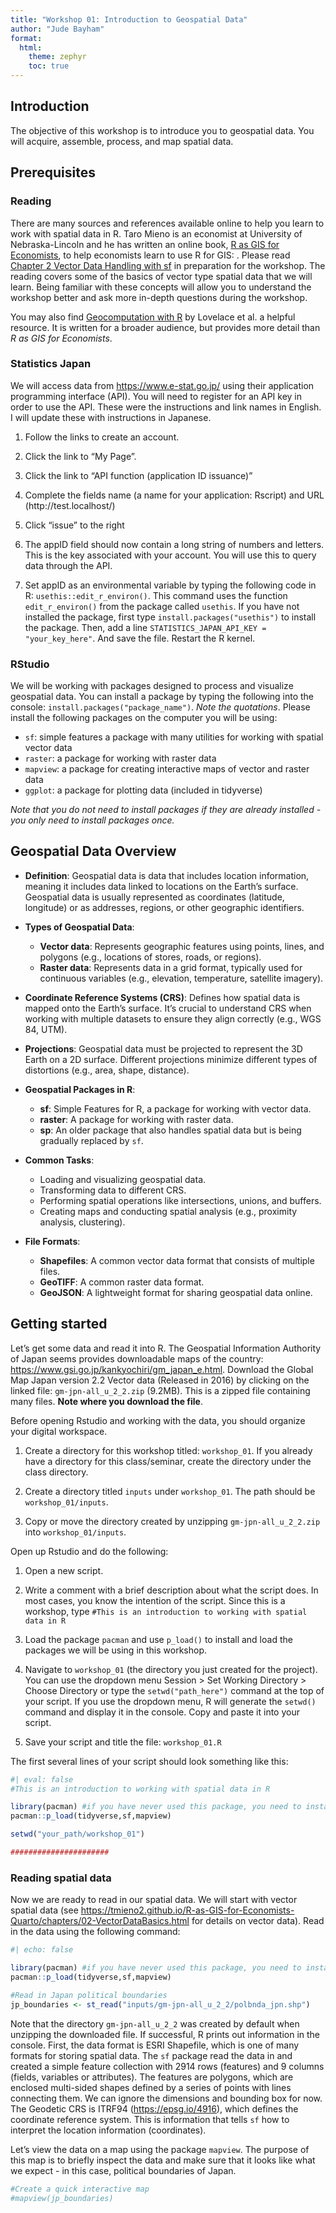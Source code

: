 ```yaml
---
title: "Workshop 01: Introduction to Geospatial Data"
author: "Jude Bayham"
format: 
  html:
    theme: zephyr
    toc: true
---
```


<!-- flashy geospatial image -->

## Introduction

The objective of this workshop is to introduce you to geospatial data. You will acquire, assemble, process, and map spatial data.

## Prerequisites

### Reading

There are many sources and references available online to help you learn to work with spatial data in R. Taro Mieno is an economist at University of Nebraska-Lincoln and he has written an online book, [R as GIS for Economists](https://tmieno2.github.io/R-as-GIS-for-Economists-Quarto/), to help economists learn to use R for GIS: . Please read [Chapter 2 Vector Data Handling with sf](https://tmieno2.github.io/R-as-GIS-for-Economists-Quarto/chapters/02-VectorDataBasics.html) in preparation for the workshop. The reading covers some of the basics of vector type spatial data that we will learn. Being familiar with these concepts will allow you to understand the workshop better and ask more in-depth questions during the workshop.

You may also find [Geocomputation with R](https://r.geocompx.org/) by Lovelace et al. a helpful resource. It is written for a broader audience, but provides more detail than *R as GIS for Economists*.
 

### Statistics Japan

We will access data from <https://www.e-stat.go.jp/> using their application programming interface (API). You will need to register for an API key in order to use the API. These were the instructions and link names in English. I will update these with instructions in Japanese.

  1. Follow the links to create an account.   
  
  2. Click the link to "My Page".
  
  3. Click the link to "API function (application ID issuance)"
  
  4. Complete the fields name (a name for your application: Rscript) and URL (http://test.localhost/)
  
  5. Click "issue" to the right
  
  6. The appID field should now contain a long string of numbers and letters. This is the key associated with your account. You will use this to query data through the API.
  
  7. Set appID as an environmental variable by typing the following code in R: `usethis::edit_r_environ()`. This command uses the function `edit_r_environ()` from the package called `usethis`. If you have not installed the package, first type `install.packages("usethis")` to install the package. Then, add a line `STATISTICS_JAPAN_API_KEY = "your_key_here"`. And save the file. Restart the R kernel.
  
### RStudio

We will be working with packages designed to process and visualize geospatial data. You can install a package by typing the following into the console: `install.packages("package_name")`. *Note the quotations*. Please install the following packages on the computer you will be using: 

- `sf`: simple features a package with many utilities for working with spatial vector data
- `raster`: a package for working with raster data
- `mapview`: a package for creating interactive maps of vector and raster data
- `ggplot`: a package for plotting data (included in tidyverse)

*Note that you do not need to install packages if they are already installed - you only need to install packages once.*



## Geospatial Data Overview
- **Definition**: Geospatial data is data that includes location information, meaning it includes data linked to locations on the Earth's surface. Geospatial data is usually represented as coordinates (latitude, longitude) or as addresses, regions, or other geographic identifiers.

- **Types of Geospatial Data**:
  - **Vector data**: Represents geographic features using points, lines, and polygons (e.g., locations of stores, roads, or regions).
  - **Raster data**: Represents data in a grid format, typically used for continuous variables (e.g., elevation, temperature, satellite imagery).
- **Coordinate Reference Systems (CRS)**: Defines how spatial data is mapped onto the Earth's surface. It's crucial to understand CRS when working with multiple datasets to ensure they align correctly (e.g., WGS 84, UTM).
- **Projections**: Geospatial data must be projected to represent the 3D Earth on a 2D surface. Different projections minimize different types of distortions (e.g., area, shape, distance).
- **Geospatial Packages in R**:
  - **sf**: Simple Features for R, a package for working with vector data.
  - **raster**: A package for working with raster data.
  - **sp**: An older package that also handles spatial data but is being gradually replaced by `sf`.
- **Common Tasks**:
  - Loading and visualizing geospatial data.
  - Transforming data to different CRS.
  - Performing spatial operations like intersections, unions, and buffers.
  - Creating maps and conducting spatial analysis (e.g., proximity analysis, clustering).
- **File Formats**:
  - **Shapefiles**: A common vector data format that consists of multiple files.
  - **GeoTIFF**: A common raster data format.
  - **GeoJSON**: A lightweight format for sharing geospatial data online.

## Getting started

Let's get some data and read it into R. The Geospatial Information Authority of Japan seems provides downloadable maps of the country:
<https://www.gsi.go.jp/kankyochiri/gm_japan_e.html>. Download the Global Map Japan version 2.2 Vector data (Released in 2016) by clicking on the linked file: `gm-jpn-all_u_2_2.zip` (9.2MB). This is a zipped file containing many files. **Note where you download the file**. 

Before opening Rstudio and working with the data, you should organize your digital workspace. 

1. Create a directory for this workshop titled: `workshop_01`. If you already have a directory for this class/seminar, create the directory under the class directory. 

2. Create a directory titled `inputs` under `workshop_01`. The path should be `workshop_01/inputs`.

3. Copy or move the directory created by unzipping `gm-jpn-all_u_2_2.zip` into `workshop_01/inputs`.


Open up Rstudio and do the following: 

1. Open a new script.  

2. Write a comment with a brief description about what the script does. In most cases, you know the intention of the script. Since this is a workshop, type `#This is an introduction to working with spatial data in R`

3. Load the package `pacman` and use `p_load()` to install and load the packages we will be using in this workshop.

4. Navigate to `workshop_01` (the directory you just created for the project). You can use the dropdown menu Session > Set Working Directory > Choose Directory or type the `setwd("path_here")` command at the top of your script. If you use the dropdown menu, R will generate the `setwd()` command and display it in the console. Copy and paste it into your script.

5. Save your script and title the file: `workshop_01.R`

The first several lines of your script should look something like this:

```r
#| eval: false
#This is an introduction to working with spatial data in R

library(pacman) #if you have never used this package, you need to install it: install.packages("pacman)
pacman::p_load(tidyverse,sf,mapview)

setwd("your_path/workshop_01")

######################
```

### Reading spatial data

Now we are ready to read in our spatial data. We will start with vector spatial data (see <https://tmieno2.github.io/R-as-GIS-for-Economists-Quarto/chapters/02-VectorDataBasics.html> for details on vector data). Read in the data using the following command:

```r
#| echo: false

library(pacman) #if you have never used this package, you need to install it: install.packages("pacman)
pacman::p_load(tidyverse,sf,mapview)

```

```r
#Read in Japan political boundaries
jp_boundaries <- st_read("inputs/gm-jpn-all_u_2_2/polbnda_jpn.shp")

```

Note that the directory `gm-jpn-all_u_2_2` was created by default when unzipping the downloaded file. If successful, R prints out information in the console. First, the data format is ESRI Shapefile, which is one of many formats for storing spatial data. The `sf` package read the data in and created a simple feature collection with 2914 rows (features) and 9 columns (fields, variables or attributes). The features are polygons, which are enclosed multi-sided shapes defined by a series of points with lines connecting them. We can ignore the dimensions and bounding box for now. The Geodetic CRS is ITRF94 (<https://epsg.io/4916>), which defines the coordinate reference system. This is information that tells `sf` how to interpret the location information (coordinates). 

Let's view the data on a map using the package `mapview`. The purpose of this map is to briefly inspect the data and make sure that it looks like what we expect - in this case, political boundaries of Japan.

```r
#Create a quick interactive map
#mapview(jp_boundaries)
```






